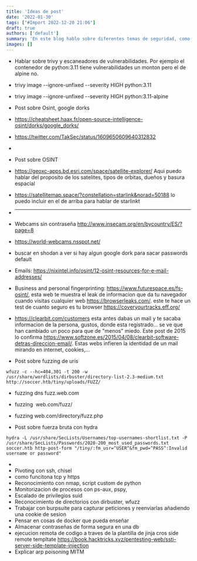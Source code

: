 ```yaml
---
title: 'Ideas de post'
date: '2022-01-30'
tags: ["#Import 2022-12-20 21:06"]
draft: true
authors: ['default']
summary: 'En este blog hablo sobre diferentes temas de seguridad, como el escaneo de vulnerabilidades en contenedores, técnicas de OSINT utilizando Google dorks y recursos para obtener información de correos electrónicos. También cubro temas como fuzzing, fuerza bruta con Hydra, pivoting con SSH, reconocimiento con Nmap y monitorización de procesos. Además, exploro cómo trabajar con Burpsuite, almacenar contraseñas de forma segura en una base de datos y ejecución remota de código a través de plantillas de Jinja. También abordo el tema del envenenamiento ARP para realizar ataques de MITM.'
images: []
---
```


* Hablar sobre trivy y escaneadores de vulnerabilidades. Por ejemplo el contenedor de python:3.11 tiene vulnerabilidades un monton pero el de alpine no.
* trivy image --ignore-unfixed --severity HIGH python:3.11
* trivy image --ignore-unfixed --severity HIGH python:3.11-alpine
* Post sobre Osint, google dorks
* https://cheatsheet.haax.fr/open-source-intelligence-osint/dorks/google_dorks/
* https://twitter.com/TakSec/status/1609650609640312832
* 
* Post sobre OSINT
* https://geoxc-apps.bd.esri.com/space/satellite-explorer/ Aqui puedo hablar del proposito de los satelites, tipos de orbitas, dueños y basura espacial
* https://satellitemap.space/?constellation=starlink&norad=50188 lo puedo incluir en el de arriba para hablar de starlinkt
* ----
* Webcams sin contraseña http://www.insecam.org/en/bycountry/ES/?page=8
* https://world-webcams.nsspot.net/
* buscar en shodan a ver si hay algun google dork para sacar passwords default
* Emails: https://nixintel.info/osint/12-osint-resources-for-e-mail-addresses/
* Business and personal fingerprinting: https://www.futurespace.es/fs-osint/, esta web te muestra el leak de informacion que da tu navegador cuando visitas cualquier web https://browserleaks.com/. este te hace un test de cuanto seguro es tu browser https://coveryourtracks.eff.org/
* https://clearbit.com/customers esta antes dabas un mail y te sacaba informacion de la persona, gustos, donde esta registrado... se ve que han cambiado un poco para que de "menos" miedo. Este post de 2015 lo confirma https://www.softzone.es/2015/04/08/clearbit-software-detras-direccion-email/. Estas webs infieren la identidad de un mail mirando en internet, cookies,...

* Post sobre fuzzing de uris


```
wfuzz -c --hc=404,301 -t 200 -w /usr/share/wordlists/dirbuster/directory-list-2.3-medium.txt http://soccer.htb/tiny/uploads/FUZZ/
```
* fuzzing dns fuzz.web.com
* fuzzing  web.com/fuzz/
* fuzzing web.com/directory/fuzz.php

* Post sobre fuerza bruta con hydra


```
hydra -L /usr/share/SecLists/Usernames/top-usernames-shortlist.txt -P /usr/share/SecLists/Passwords/2020-200_most_used_passwords.txt soccer.htb http-post-form "/tiny/:fm_usr=^USER^&fm_pwd=^PASS^:Invalid username or password"
```
* 
* Pivoting con ssh, chisel
* como funcitona tcp y https
* Reconocimiento con nmap, script custom de python
* Monitorizacion de procesos con ps-aux, pspy,
* Escalado de privilegios suid
* Reconocimiento de directorios con dirbuster, wfuzz
* Trabajar con burpsuite para capturar peticiones y reenviarlas añadiendo una cookie de sesion
* Pensar en cosas de docker que pueda enseñar
* Almacenar contraseñas de forma segura en una db
* ejecucion remota de codigo a traves de la plantilla de jinja cros side remote templtate https://book.hacktricks.xyz/pentesting-web/ssti-server-side-template-injection
* Explicar arp poisoning MITM
